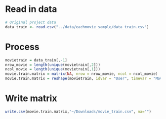 # Read in data
```r
# Original project data
data_train <- read.csv("../data/eachmovie_sample/data_train.csv")
```

# Process
```r
movietrain = data_train[,-1]
nrow_movie = length(unique(movietrain[,2]))
ncol_movie = length(unique(movietrain[,1]))
movie.train.matrix = matrix(NA, nrow = nrow_movie, ncol = ncol_movie)
movie.train.matrix = reshape(movietrain, idvar = "User", timevar = "Movie", direction = "wide")
```

# Write matrix
```r
write.csv(movie.train.matrix,"~/Downloads/movie_train.csv", na="")
```